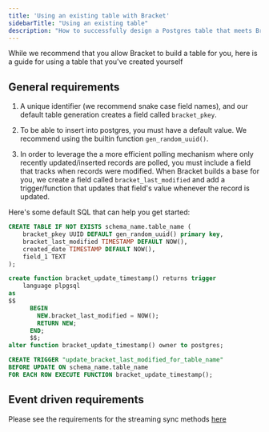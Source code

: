 ```yaml
---
title: 'Using an existing table with Bracket'
sidebarTitle: "Using an existing table"
description: "How to successfully design a Postgres table that meets Bracket's criteria"
---
```


<Note>While we recommend that you allow Bracket to build a table for you, here is a guide
  for using a table that you've created yourself</Note>

## General requirements

1. A unique identifier (we recommend snake case field names), and our default table generation
creates a field called `bracket_pkey`.

2. To be able to insert into postgres, you must have a default value. We recommend using the
builtin function `gen_random_uuid()`.

3. In order to leverage the a more efficient polling mechanism where only recently
updated/inserted records are polled, you must include a field that tracks when records were
modified. When Bracket builds a base for you, we create a field called `bracket_last_modified`
and add a trigger/function that updates that field's value whenever the record is updated.


Here's some default SQL that can help you get started:

<CodeGroup>

  ```sql create_table.sql
  CREATE TABLE IF NOT EXISTS schema_name.table_name (
      bracket_pkey UUID DEFAULT gen_random_uuid() primary key,
      bracket_last_modified TIMESTAMP DEFAULT NOW(),
      created_date TIMESTAMP DEFAULT NOW(),
      field_1 TEXT
  );
  ```


  ```sql updated_timestamp_function.sql
  create function bracket_update_timestamp() returns trigger
      language plpgsql
  as
  $$
        BEGIN
          NEW.bracket_last_modified = NOW();
          RETURN NEW;
        END;
        $$;
  alter function bracket_update_timestamp() owner to postgres;

  ```



  ```sql updated_timestamp_trigger.sql
  CREATE TRIGGER "update_bracket_last_modified_for_table_name"
  BEFORE UPDATE ON schema_name.table_name
  FOR EACH ROW EXECUTE FUNCTION bracket_update_timestamp();
  ```

</CodeGroup>

## Event driven requirements


Please see the requirements for the streaming sync methods [here](https://docs.usebracket.com/streaming)
